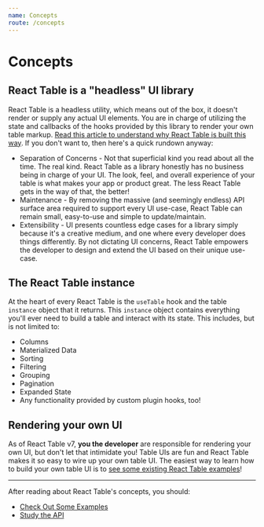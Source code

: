 ```yaml
---
name: Concepts
route: /concepts
---
```


# Concepts

## React Table is a "headless" UI library

React Table is a headless utility, which means out of the box, it doesn't render or supply any actual UI elements. You are in charge of utilizing the state and callbacks of the hooks provided by this library to render your own table markup. [Read this article to understand why React Table is built this way](https://www.merrickchristensen.com/articles/headless-user-interface-components/). If you don't want to, then here's a quick rundown anyway:

- Separation of Concerns - Not that superficial kind you read about all the time. The real kind. React Table as a library honestly has no business being in charge of your UI. The look, feel, and overall experience of your table is what makes your app or product great. The less React Table gets in the way of that, the better!
- Maintenance - By removing the massive (and seemingly endless) API surface area required to support every UI use-case, React Table can remain small, easy-to-use and simple to update/maintain.
- Extensibility - UI presents countless edge cases for a library simply because it's a creative medium, and one where every developer does things differently. By not dictating UI concerns, React Table empowers the developer to design and extend the UI based on their unique use-case.

## The React Table instance

At the heart of every React Table is the `useTable` hook and the table `instance` object that it returns. This `instance` object contains everything you'll ever need to build a table and interact with its state. This includes, but is not limited to:

- Columns
- Materialized Data
- Sorting
- Filtering
- Grouping
- Pagination
- Expanded State
- Any functionality provided by custom plugin hooks, too!

## Rendering your own UI

As of React Table v7, **you the developer** are responsible for rendering your own UI, but don't let that intimidate you! Table UIs are fun and React Table makes it so easy to wire up your own table UI. The easiest way to learn how to build your own table UI is to [see some existing React Table examples](./examples.md)!

---

After reading about React Table's concepts, you should:

- [Check Out Some Examples](./examples.md)
- [Study the API](./api/README.md)
